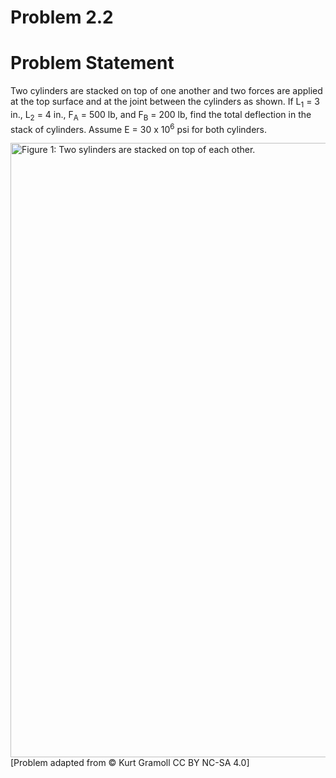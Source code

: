 # Problem 2.2 {.unnumbered}

# Problem Statement

Two cylinders are stacked on top of one another and two forces are applied at the top surface and at the joint between the cylinders as shown. If L<sub>1</sub> = 3 in., L<sub>2</sub> = 4 in., F<sub>A</sub> = 500 lb, and F<sub>B</sub> = 200 lb, find the total deflection in the stack of cylinders. Assume E = 30 x 10<sup>6</sup> psi for both cylinders.

![Figure 1: Two sylinders are stacked on top of each other.](images/139.png){fig-alt="Picture with two cylinders stacked on top of each other and two forces are applied at the top surface and at the joint between teh cylinders as shown." width="983"} \[Problem adapted from © Kurt Gramoll CC BY NC-SA 4.0\]
